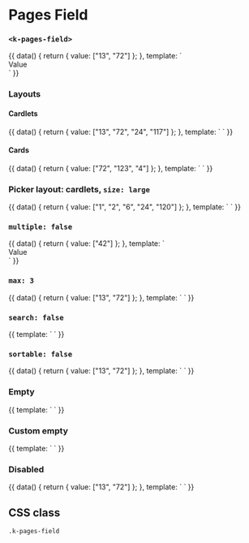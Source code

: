
<Meta
  title="UI | Form / Field / Pages Field"
  component={PagesField}
  decorators={[Padding]}
/>

# Pages Field
### `<k-pages-field>`

<Preview>
  <Story name="List">
    {{
      data() {
        return {
          value: ["13", "72"]
        };
      },
      template: `
        <div>
          <k-pages-field
            v-model="value"
            label="Pages"
          />
          <k-headline class="mt-8 mb-3">Value</k-headline>
          <k-code-block :code="value" />
        </div>
      `
    }}
  </Story>
</Preview>

<Props of={PagesField} />


### Layouts
#### Cardlets
<Preview>
  <Story name="Cardlets">
    {{
      data() {
        return {
          value: ["13", "72", "24", "117"]
        };
      },
      template: `
        <k-pages-field
          v-model="value"
          label="Pages"
          layout="cardlets"
        />
      `
    }}
  </Story>
</Preview>


#### Cards
<Preview>
  <Story name="Cards">
    {{
      data() {
        return {
          value: ["72", "123", "4"]
        };
      },
      template: `
        <k-pages-field
          v-model="value"
          label="Pages"
          layout="cards"
        />
      `
    }}
  </Story>
</Preview>

### Picker layout: cardlets, `size: large`
<Preview>
  <Story name="Picker layout">
    {{
      data() {
        return {
          value: ["1", "2", "6", "24", "120"]
        };
      },
      template: `
        <k-pages-field
          v-model="value"
          label="Pages"
          :picker="{
            layout: 'cardlets',
            size: 'large'
          }"
        />
      `
    }}
  </Story>
</Preview>


### `multiple: false`
<Preview>
  <Story name="Single value">
    {{
      data() {
        return {
          value: ["42"]
        };
      },
      template: `
        <div>
          <k-pages-field
            v-model="value"
            :multiple="false"
            label="Picker"
            help="Only one items allowed"
          />
          <k-headline class="mt-8 mb-3">Value</k-headline>
          <k-code-block :code="value" />
        </div>
      `
    }}
  </Story>
</Preview>


### `max: 3`
<Preview>
  <Story name="Max">
    {{
      data() {
        return {
          value: ["13", "72"]
        };
      },
      template: `
        <k-pages-field
          :value="value"
          :max="3"
          label="Picker"
          help="Maximum 3 items allowed"
        />
      `
    }}
  </Story>
</Preview>

### `search: false`
<Preview>
  <Story name="No search">
    {{
      template: `
        <k-pages-field
          :search="false"
          label="Picker"
        />
      `
    }}
  </Story>
</Preview>

### `sortable: false`
<Preview>
  <Story name="Not sortable">
    {{
      data() {
        return {
          value: ["13", "72"]
        };
      },
      template: `
        <k-pages-field
          v-model="value"
          :sortable="false"
          label="Picker"
        />
      `
    }}
  </Story>
</Preview>

### Empty
<Preview>
  <Story name="Empty">
    {{
      template: `
        <k-pages-field label="Pages" />
      `
    }}
  </Story>
</Preview>

### Custom empty
<Preview>
  <Story name="Custom empty">
    {{
      template: `
        <k-pages-field
          :empty="{ text: 'Add related projects', icon: 'parent' }"
          label="Related"
        />
      `
    }}
  </Story>
</Preview>

### Disabled
<Preview>
  <Story name="Disabled">
    {{
      data() {
        return {
          value: ["13", "72"]
        };
      },
      template: `
        <k-pages-field
          v-model="value"
          :disabled="true"
          label="Picker"
        />
      `
    }}
  </Story>
</Preview>

## CSS class

`.k-pages-field`
